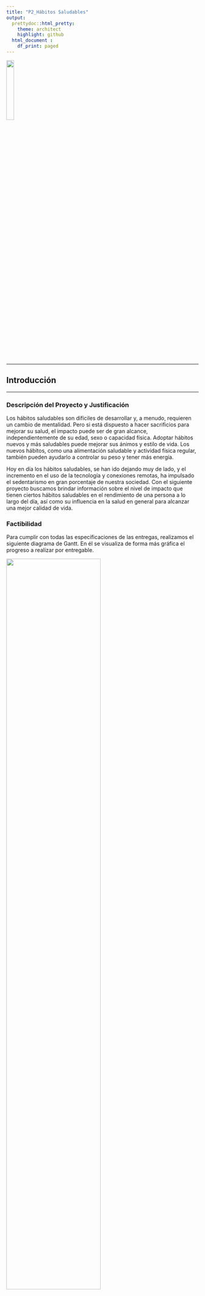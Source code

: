 ```yaml
---
title: "P2_Hábitos Saludables"
output:
  prettydoc::html_pretty:
    theme: architect
    highlight: github
  html_document :   
    df_print: paged
---
```



![](img/logo.png){width="20%"}

------------------------------------------------------------------------

## **Introducción**

------------------------------------------------------------------------

### Descripción del Proyecto y Justificación

Los hábitos saludables son difíciles de desarrollar y, a menudo, requieren un cambio de mentalidad. Pero si está dispuesto a hacer sacrificios para mejorar su salud, el impacto puede ser de gran alcance, independientemente de su edad, sexo o capacidad física. Adoptar hábitos nuevos y más saludables puede mejorar sus ánimos y estilo de vida. Los nuevos hábitos, como una alimentación saludable y actividad física regular, también pueden ayudarlo a controlar su peso y tener más energía.

Hoy en día los hábitos saludables, se han ido dejando muy de lado, y el incremento en el uso de la tecnología y conexiones remotas, ha impulsado el sedentarismo en gran porcentaje de nuestra sociedad. Con el siguiente proyecto buscamos brindar información sobre el nivel de impacto que tienen ciertos hábitos saludables en el rendimiento de una persona a lo largo del día, así como su influencia en la salud en general para alcanzar una mejor calidad de vida.

### Factibilidad

Para cumplir con todas las especificaciones de las entregas, realizamos el siguiente diagrama de Gantt. En él se visualiza de forma más gráfica el progreso a realizar por entregable.

![](img/diagrama.png){width="70%"}

### Objetivos

#### **Objetivo Principal**

Determinar la relación entre el rendimiento, la salud y la práctica de ciertos hábitos saludables.

#### **Objetivos Específicos**

-   Describir el nivel diario de estrés por rango de edad.
-   Determinar la existencia de la diferencia entre el grado de estrés en hombres y mujeres.
-   Determinar la relación entre el grado de estrés y el grado de suficiencia.
-   Analizar la consecuencia emocional del estrés en la vida diaria.
-   Determinar la correlación entre los parámetros estudiados y el estrés diario.

### Preguntas de investigación

1\. ¿Qué rango de edad es la que siente más estrés?

2\. ¿El grado de estrés de las mujeres es diferente al de los varones?

3\. ¿Existe una relación entre el grado de suficiencia y el grado de estrés?

4\. ¿Existe una relación entre el grado de estrés y la frecuencia en la que se trata mal a una persona?

5\. ¿Existe una relación entre los parámetros estudiados y el estrés diario?

------------------------------------------------------------------------

## **Database**

------------------------------------------------------------------------

### Proceso de recolección

Los datos obtenidos provienen de una base de datos publica. La estructura del conjunto de datos es la siguiente. Cada fila corresponde a una encuesta y para cada uno, se especifican las siguientes variables:

\- **Timestamp:** Fecha en que se completó la encuesta (en dd/mm/yyyy)

\- **FRUITS_VEGGIES:** cantidad de frutas y verduras ingeridas en un día

\- **DAILY_STRESS:** cantidad de estrés experimenta típicamente todos los días (escala del 1 al 5).

\- **PLACES_VISITED:** cantidad de ciudades visitadas.

\- **CORE_CIRCLE:** cantidad de amigos cercanos.

\- **SUPPORTING_OTHERS:** cantidad de personas ayudadas a lograr una mejor vida.

\- **SOCIAL_NETWORK:** cantidad de personas con las que interactúa típicamente en un día.

\- **ACHIEVEMENT:** cantidad de logros.

\- **DONATION:** cantidad de veces en las que donó tiempo o dinero.

\- **BMI_RANGE:** rango de índice de masa corporal (IMC).

\- **TODO_COMPLETED:** qué tan bien completa la lista semanal de tareas (en escala del 1 al 10).

\- **FLOW:** horas en estado de "flow" alcanzadas en un día típico.

\- **DAILY_STEPS:** cantidad de pasos caminados diariamente (en miles).

\- **LIVE_VISION:** cantidad de años visualizados claramente en el futuro.

\- **SLEEP_HOURS:** horas de sueño.

\- **LOST_VACATION:** días de vacaciones perdidas al año.

\- **DAILY_SHOUTING:** frecuencia con la que se grita o maltrata a alguien.

\- **SUFFICIENT_INCOME:**grado de suficiencia para cubrir los gatos básicos de vida (1 siendo insuficiente y 2 suficiente)

\- **PERSONAL_AWARDS:** cantidad de reconocimientos recibido a lo largo de la vida.

\- **TIME_FOR_PASSION:** cantidad de horas diarias dedicadas a lo que le apasiona.

\- **WEEKLY_MEDITATION:** cantidad de veces meditadas a la semana.

\- **AGE:** grupo de edad.

\- **GENDER:** género

\- **WORK_LIFE_BALANCE_SCORE:** puntuación de balance proporcionada por un algoritmo.

### Población, muestra y muestreo

**Población**

La población de la encuesta trata de personas(hombres y mujeres) adultas con edades de 26 a 36 años, de 36 años 50 y de 50 a mas.

**Muestra**

Para la muestra de esta investigación, de las 15972 encuestas se decidió elegir 500 personas, aleatoria-mente con la condición de que la cantidad de la muestra sea mitad de genero masculino y mitad de genero femenino. Para así tener una muestra representativa sobre el estrés y los hábitos saludables en los adultos, tanto hombres como mujeres.

**Muestreo**

El muestreo realizado en la investigación es un muestreo estratificado, la población la hemos dividido en 2 grupos homogéneos, 1 de hombres y otro de mujeres. En cada estrato hemos hecho un muestreo aleatorio simple, hasta obtener 250 observaciones de cada uno.

------------------------------------------------------------------------

## **Carga de Archivos**

------------------------------------------------------------------------

```r
# Lista de paquetes a usar
paquetesUsar <- c("tidyverse", "readr", "raster", "prettydoc",  "knitr","funModeling","Hmisc","chron","lubridate","modeest","ggplot2","dplyr","descr","vcd","kableExtra","ggrepel","car","corrplot")

# Instalar paquetes no instalados
paquetesInstalar <- paquetesUsar %in% rownames(installed.packages())
if (any(paquetesInstalar == FALSE)) {
  install.packages(paquetesUsar[!paquetesInstalar],repos = "http://cran.us.r-project.org")
}
```

```r
invisible(lapply(paquetesUsar, library, character.only = TRUE))
```

```r
library(tidyverse)
library(readr)
library(knitr)
library(funModeling)
library(raster)
library(Hmisc)
library(chron)
library(lubridate)
library(prettydoc)
library(ggplot2)
library(modeest)
library(dplyr)
library(descr)
library(vcd)
library(kableExtra)
library(corrplot)

options(knitr.kable.NA = '')
```

```r
# Leemos el archivo
healthy<- read_csv('Healthy_Habits.csv', col_names = TRUE,  locale = readr::locale(encoding = "UTF-8"))
```

### Variables relevantes

#### **Numéricas**

#### _Numéricas Continuas_

| Variables               | **Definición**                                                                                                                          |
|----------------------------|--------------------------------------------|
| LIVE_VISION             | Cantidad de años de vida por delante, donde el encuestado tiene una visión clara.                                                       |
| DAILY_STEPS             | Cantidad de pasos diarios en miles.                                                                                                     |
| WORK_LIFE_BALANCE_SCORE | Puntaje de vida balanceada calculado por un algoritmo en el dataset. Un mayor puntaje, en teoría significa un mayor balance en tu vida. |

#### _Numéricas Discretas_

| Variables        | **Definición**                                               |
|-------------------------|-----------------------------------------------|
| FRUITS_VEGGIES   | Cantidad de frutas o vegetales que consume al día            |
| CORE_CIRCLE      | Cuantas personas son muy cercanas                            |
| FLOW             | Cuantas horas sueles concentrarte en tus actividades         |
| ACHIEVEMENT      | De cuantos logros notables estas orgulloso                   |
| DAILY_SHOUTING   | Cuantas personas sueles insultar diariamente                 |
| TIME_FOR_PASSION | Cuantas horas dedicas diariamente a hacer lo que te apasiona |

#### **Categóricas**

#### _Categóricas Ordinales_

| Variables      | **Definición**                                      |
|----------------|-----------------------------------------------------|
| AGE            | Edad en rango de los encuestados                   |
| DAILY_STRESS   | Que tanto estrés experimentas diariamente           |
| TODO_COMPLETED | Que tan bien completas tu "to-do list" semanalmente |

#### _Categóricas Nominales_

| Variables | Definición                          |
|-----------|-------------------------------------|
| GENDER    | Genero del encuestado               |
| Timestamp | Fecha en que se realizo la encuesta |

## Limpieza de datos

### Consideraciones para la eliminación de observaciones
Dado que la base de datos originalmente contaba con observaciones con datos incompletos, buscamos eliminarlas para así poder establecer relaciones de la forma más certera posible.

```r
healthy$DAILY_STRESS <- as.numeric(healthy$DAILY_STRESS)
healthy <- healthy[complete.cases(healthy),]
knitr::kable(df_status(healthy,print_results=FALSE),caption="Resumen de las variables")
```

```r
summary(healthy)
```

------------------------------------------------------------------------

## **Descriptores Numéricos**

------------------------------------------------------------------------

#### Variable LIVE_VISION
```r
summary(healthy$LIVE_VISION)
```

**Descriptores de Dispersión**
```r
sd(healthy$LIVE_VISION,na.rm=TRUE)
var(healthy$LIVE_VISION,na.rm=TRUE)
cv(healthy$LIVE_VISION,na.rm=TRUE)
```

**Descriptor De Posición**
```r
mean(healthy$LIVE_VISION,na.rm=TRUE)
```

Según los descriptores de dispersión, la desviación estándar es de 3.23 años con respecto a la media de 3.75 años proyectados, y el coeficiente de variación entre la desviación estándar con la media es de 86.11%, por lo que la cantidad de años proyectados entre entre encuestado y encuestado no difieren mucho entre sí, centrándose en aproximadamente 3.75 años proyectados, lo cual se representa mejor usando la media como medida de tendencia central, dado que la cantidad de años proyectados por las personas siguen una distribución normal, es decir, tienden a un valor determinado.

#### Variable DAILY_STEPS
```r
summary(healthy$DAILY_STEPS)
```

**Descriptores de Dispersión**
```r
sd(healthy$DAILY_STEPS,na.rm=TRUE)
var(healthy$DAILY_STEPS,na.rm=TRUE)
cv(healthy$DAILY_STEPS,na.rm=TRUE)
```

**Descriptor De Posición**
```r
mean(healthy$DAILY_STEPS,na.rm=TRUE)
```

Según los descriptores de dispersión, la desviación estándar es de 2.89 mil pasos con respecto a la media de 5.70 mil pasos al día, y el coeficiente de variación entre la desviación estándar con la media es de 50.65%, por lo que la cantidad de pasos al día entre entre encuestado y encuestado no difieren mucho entre sí, centrándose en aproximadamente en 5.70 mil pasos al día, lo cual se representa mejor usando la media como medida de tendencia central, dado que la cantidad de pasos al día saludable siguen una distribución normal, es decir, tienden a un valor determinado.

#### Variable WORK_LIFE_BALANCE_SCORE
```r
summary(healthy$WORK_LIFE_BALANCE_SCORE)
```

**Descriptores de Dispersión**
```r
sd(healthy$WORK_LIFE_BALANCE_SCORE,na.rm=TRUE)
var(healthy$WORK_LIFE_BALANCE_SCORE,na.rm=TRUE)
cv(healthy$WORK_LIFE_BALANCE_SCORE,na.rm=TRUE)
```

**Descriptor De Posición**
```r
mean(healthy$WORK_LIFE_BALANCE_SCORE,na.rm=TRUE)
```

Según los descriptores de dispersión, la desviación estándar es de 45.02 puntos en vida balanceada con respecto a la media de 666.75 de puntaje, y el coeficiente de variación entre la desviación estándar con la media es de 6.75%, por lo que la puntuación de vida balanceada entre entre encuestado y encuestado no difieren mucho entre sí, centrándose en aproximadamente 666.75 puntos de vida balanceada, lo cual se representa mejor usando la media como medida de tendencia central, dado que la puntuaciones de vida saludable siguen una distribución normal, es decir, tienden a un valor determinado.

#### Variable FLOW
```r
summary(healthy$FLOW)
```

**Descriptores de Dispersión**
```r
sd(healthy$FLOW,na.rm=TRUE)
var(healthy$FLOW,na.rm=TRUE)
cv(healthy$FLOW,na.rm=TRUE)
```

**Descriptor De Posición**
```r
mean(healthy$FLOW,na.rm=TRUE)
```

Según los descriptores de dispersión, la desviación estándar es de 2.35 horas en estado de flow con respecto a la media de 3.19 horas, y el coeficiente de variación entre la desviación estándar con la media es de 73.79%, por lo que las horas diarias de flow entre encuestado y encuestado no difieren mucho entre sí, centrándose en aproximadamente 3.19 horas en estado de flow, lo cual se representa mejor usando la media como medida de tendencia central, dado que la cantidad de horas de flow siguen una distribución normal, es decir, tienden a un valor determinado.

#### Variable BMI_RANGE
```r
summary(healthy$BMI_RANGE)
```

**Descriptores de Dispersión**
```r
sd(healthy$BMI_RANGE,na.rm=TRUE)
var(healthy$BMI_RANGE,na.rm=TRUE)
cv(healthy$BMI_RANGE,na.rm=TRUE)
```

**Descriptor De Posición**
```r
mean(healthy$BMI_RANGE,na.rm=TRUE)
```

Según los descriptores de dispersión, la desviación estándar es de 0.49 en el BMI con respecto a la media de 1.41 del BMI, y el coeficiente de variación entre la desviación estándar con la media es de 34.87%, por lo que los valores del BMI entre encuestado y encuestado no difieren mucho entre sí, centrándose en aproximadamente 1.41 BMI, lo cual se representa mejor usando la media como medida de tendencia central, dado que los distintos BMI siguen una distribución normal, es decir, tienden a un valor determinado.

#### Variable ACHIEVEMENT
```r
summary(healthy$ACHIEVEMENT)
```

**Descriptores de Dispersión**
```r
sd(healthy$ACHIEVEMENT,na.rm=TRUE)
var(healthy$ACHIEVEMENT,na.rm=TRUE)
cv(healthy$ACHIEVEMENT,na.rm=TRUE)
```


**Descriptor De Posición**
```r
mean(healthy$ACHIEVEMENT,na.rm=TRUE)
```

Según los descriptores de dispersión, la desviación estándar es de 2.75 logros alcanzados con respecto a la media de 4 logros alcanzados, y el coeficiente de variación entre la desviación estándar con la media es de 68.88%, por lo que la cantidad de logros alcanzados entre encuestado y encuestado no difieren mucho entre sí, centrándose en aproximadamente 4 logros alcanzados, lo cual se representa mejor usando la media como medida de tendencia central, dado que la cantidad de logros alcanzados siguen una distribución normal, es decir, tienden a un valor determinado.

#### Variable WEEKLY_MEDITATION
```r
summary(healthy$WEEKLY_MEDITATION)
```

**Descriptores de Dispersión**
```r
sd(healthy$WEEKLY_MEDITATION,na.rm=TRUE)
var(healthy$WEEKLY_MEDITATION,na.rm=TRUE)
cv(healthy$WEEKLY_MEDITATION,na.rm=TRUE)
```

**Descriptor De Posición**
```r
mean(healthy$WEEKLY_MEDITATION,na.rm=TRUE)
```

Según los descriptores de dispersión, la desviación estándar es de 3.01 sesiones de meditación por semana con respecto a la media de 6.233 sesiones por semana, y el coeficiente de variación entre la desviación estándar con la media es de 48.39%, por lo que la cantidad de sesiones de meditación por semana entre encuestado y encuestado no difieren mucho entre sí, centrándose en aproximadamente 6 sesiones por semana, lo cual se representa mejor usando la media como medida de tendencia central, dado que la cantidad de sesiones por semana siguen una distribución normal, es decir, tienden a un valor determinado.

#### Variable SLEEP_HOURS
```r
summary(healthy$SLEEP_HOURS)
```

**Descriptores de Dispersión**
```r
sd(healthy$SLEEP_HOURS,na.rm=TRUE)
var(healthy$SLEEP_HOURS,na.rm=TRUE)
cv(healthy$SLEEP_HOURS,na.rm=TRUE)
```

**Descriptor De Posición**
```r
mean(healthy$SLEEP_HOURS,na.rm=TRUE)
```

Según los descriptores de dispersión, la desviación estándar es de 1.199 horas de sueño con respecto a la media de 7 horas de sueño, y el coeficiente de variación entre la desviación estándar con la media es de 17.02%, por lo que las horas de sueño entre encuestado y encuestado no difieren mucho entre sí, centrándose en aproximadamente las 7 horas, lo cual se representa mejor usando la media como medida de tendencia central, dado que las horas de sueño siguen una distribución normal, es decir, tienden a un valor determinado.

------------------------------------------------------------------------

## **Descriptores Gráficos**

------------------------------------------------------------------------

### Variables Cualitativas

Se dibujan las variables cualitativas relevantes:

```r
#layout
df<-healthy
layout(matrix(c(1,1,1,2,2,2,1,1,1,2,2,2,3,3,3,4,4,4,3,3,3,4,4,4), nrow = 4, ncol = 6, byrow = TRUE))

barplot(table(df$TODO_COMPLETED),col = "#2271b3", main = "Distribución de Todo Completed")

barplot(table(df$SUFFICIENT_INCOME),col = c("#9bcec9", "#e0ffff"), main = "Distribución de Ingreso Suficiente", horiz = TRUE)

barplot(table(df$GENDER),col = c("#dfdfdf", "#ffffbf"), main = "Distribución de Género", horiz = TRUE)

barplot(table(df$DAILY_STRESS),col = "#7d92a5", main = "Distribución de Daily Stress")


```

### Variables Cuantitativas

Se dibujan las variables cuantitativas relevantes

```r

#layout
layout(matrix(c(1,1,1,2,2,2,1,1,1,2,2,2,3,3,3,4,4,4,3,3,3,4,4,4), nrow = 4, ncol = 6, byrow = TRUE))

barplot(table(df$ACHIEVEMENT),col = "#B2DCB2", main = "Distribución de Logros", xlab = 'Logros')

barplot(table(df$SLEEP_HOURS),col = "#7d2181", main = "Distribución de Horas de Sueño")

barplot(table(df$DAILY_SHOUTING),col = "#ff8000", main = "Distribución de Daily Shouting",xlab='Daily Shouting')

barplot(table(df$FLOW),col = "#00aae4", main = "Distribución de Flow", xlab='Flow Hours')
```

------------------------------------------------------------------------

## **Detección de Patrones**

------------------------------------------------------------------------

```r
mode <- function(x) {
   return(as.numeric(names(which.max(table(x)))))
}
```

### Edad vs estrés diario

De la inspección visual de la gráfica, percatamos que más del 50% de datos de los encuestados está entre 21 a 50 años de edad. 

Se determinó mediante los descriptores numéricos de media, mediana y moda que el rango de edad que sufre más estrés es del grupo de 36 a 50 años de edad.

```r
#layout(matrix(c(1,1,1,2,2,2,1,1,1,2,2,2,3,3,3,4,4,4,3,3,3,4,4,4), nrow = 2, ncol = 6, byrow = TRUE))
edad<-prop.table(table(healthy$AGE))

# Barplot
barplot(edad[c(4,1:3)],xlab="Edad (años)",ylab="Densidad", main="Diagrama de barras del rango de edad")

# Boxplot Indexado
boxplot(healthy$DAILY_STRESS~healthy$AGE,main="Estrés vs Edad" ,ylab="Estrés Diario", xlab="Edad (años)")

```

\n La media, mediana  y moda son obtenidas de la variable *Daily stress* en relación a la variable *Age*.

```r
healthy %>% group_by(AGE) %>% summarise(Media=round(mean(DAILY_STRESS),2),Mediana=median(DAILY_STRESS),Moda=mode(DAILY_STRESS))
```


### Género vs Estrés diario
De la inspección visual de la gráfica, percatamos que hay un mayor porcentaje de mujeres que de hombres.

Se determinó mediante las gráficas y los descriptores numéricos de media, mediana y moda que las mujeres sienten más estrés que los hombres.

```r
genero<-prop.table(table(healthy$GENDER))
layout(matrix(c(1,1,1,2,2,2,1,1,1,2,2,2,3,3,3,4,4,4,3,3,3,4,4,4), nrow = 4, ncol = 6, byrow = TRUE))
#barplot
barplot(genero,xlab="Género",ylab="Densidad", main="Diagrama de barras de género",col = c("#FFB6C1","#1E90FF"))
# Boxplot Indexado
boxplot(healthy$DAILY_STRESS~healthy$GENDER, ylab="Estrés Diario", xlab="Género",col = c("#FFB6C1","#1E90FF"))
# Mosaico
mosaicplot(table(healthy$AGE,healthy$GENDER),col = c("#FFB6C1","#1E90FF"))
mosaicplot(table(healthy$GENDER,healthy$DAILY_STRESS),ylab="Estres diario",col=c("#F5DEB3","#CDBA96","#EE8262","#CD7054","#8B4C39","#8B0000"))
```

\n\ La media, mediana  y moda son obtenidas de la variable *DAILY_STRESS* en relación a la variable *GENDER*.

```r
healthy %>% group_by(GENDER) %>% summarise(Media=round(mean(DAILY_STRESS),2),Mediana=median(DAILY_STRESS),Moda=mode(DAILY_STRESS))
```

### Meditación Semanal vs Eficiencia

De la inspección visual, notamos una relación lineal entre las variables *Weekly Meditation* y *Todo Completed*.

En el gráfico observamos una correlación lineal positiva de 0.18, y es lo esperado, pues mientras más tiempo dedique uno a la meditación, estará menos sobrecargado a la hora de hacer sus labores diarias.

```r
cor(healthy$WEEKLY_MEDITATION,healthy$TODO_COMPLETED)
layout(matrix(c(1,1,1,2,2,2,1,1,1,2,2,2,3,3,3,4,4,4,3,3,3,4,4,4), nrow = 4, ncol = 6, byrow = TRUE))

# Mosaico
mosaicplot(table(healthy$WEEKLY_MEDITATION,healthy$TODO_COMPLETED), main = "Mosaico Meditación y Eficiencia" ,col=c("#fafa6e","#c8f073","#97e47d","#65d689","#27c695","#00b59e","#00a4a2","#0091a2","#007e9c","#006c91","#005981","#1f476e","#2a3658"),cex=0.8)

# Boxplot Indexado
boxplot(healthy$WEEKLY_MEDITATION~healthy$TODO_COMPLETED, xlab="Eficiencia", ylab="Meditación")

```

\n\ La media, mediana  y moda son obtenidas de la variable *Todo completed* en relación a la variable *Weekly meditation* .
```r
healthy %>% group_by(WEEKLY_MEDITATION) %>% summarise(Media=round(mean(TODO_COMPLETED),2),Mediana=median(TODO_COMPLETED),Moda=mode(TODO_COMPLETED))
```

### Horas de Sueño vs Estrés diario

De la inspección visual, notamos una relación lineal entre las variables *Sleep Hours* y *Daily Stress*.

En el gráfico observamos una correlación lineal positiva de 0.18, y es lo esperado, pues mientras menos tiempo descansemos, más agotados y frustrados estaremos durante el día.

```r
cor(healthy$SLEEP_HOURS,healthy$DAILY_STRESS)
layout(matrix(c(1,1,1,2,2,2,1,1,1,2,2,2,3,3,3,4,4,4,3,3,3,4,4,4), nrow = 4, ncol = 6, byrow = TRUE))

# Gráfico de Barras
barplot(table(healthy$SLEEP_HOURS,healthy$DAILY_STRESS),col=c("#fafa6e","#c8f073","#97e47d","#65d689","#27c695","#00b59e","#00a4a2","#0091a2","#007e9c","#006c91","#005981","#1f476e","#2a3658"),xlim=c(0,18),legend.text=T,args.legend = list(x=18,inset=c(-15,0),cex=0.8))

# Mosaico
mosaicplot(table(healthy$SLEEP_HOURS,healthy$DAILY_STRESS), main = "Mosaico estrés diario por género",col=c("#fafa6e","#c8f073","#97e47d","#65d689","#27c695","#00b59e","#00a4a2","#0091a2","#007e9c","#006c91","#005981","#1f476e","#2a3658"),cex=0.8)

# Boxplot Indexado
boxplot(healthy$SLEEP_HOURS~healthy$DAILY_STRESS, xlab="Estrés Diario", ylab="Horas de Sueño", main = "Boxplot Relación entre el estré diario y las horas de sueños")

```

\n\ La media, mediana  y moda son obtenidas de la variable *Sleep Hours* en relación a la variable *Daily Stress*.
```r
healthy %>% group_by(DAILY_STRESS) %>% summarise(Media=round(mean(SLEEP_HOURS),2),Mediana=median(SLEEP_HOURS),Moda=mode(SLEEP_HOURS))
```

### Redes Sociales vs Círculo Social

De la inspección visual, notamos una relación lineal entre las variables *Social Network* y *Core Circle*.

En el gráfico observamos una correlación lineal positiva de 0.18, y es lo esperado, pues mientras más tiempo dedique uno interactuar en las redes, estará estará más informado sobre sus amigos y familiares.

```r
cor(healthy$SOCIAL_NETWORK,healthy$CORE_CIRCLE)
layout(matrix(c(1,1,1,2,2,2,1,1,1,2,2,2,3,3,3,4,4,4,3,3,3,4,4,4), nrow = 4, ncol = 6, byrow = TRUE))
# Gráfico de Barras
barplot(table(healthy$SOCIAL_NETWORK,healthy$CORE_CIRCLE),col=c("#fafa6e","#c8f073","#97e47d","#65d689","#27c695","#00b59e","#00a4a2","#0091a2","#007e9c","#006c91","#005981","#1f476e","#2a3658"),xlim=c(0,18),legend.text=T,args.legend = list(x=18,inset=c(-15,0),cex=0.8))

# Mosaico
mosaicplot(table(healthy$SOCIAL_NETWORK,healthy$CORE_CIRCLE),col=c("#fafa6e","#c8f073","#97e47d","#65d689","#27c695","#00b59e","#00a4a2","#0091a2","#007e9c","#006c91","#005981","#1f476e","#2a3658"),cex=0.8)

# Boxplot Indexado
boxplot(healthy$SOCIAL_NETWORK~healthy$CORE_CIRCLE, xlab="Círculo de amigos", ylab="Redes Sociales")

# Digrama de dispersión
smoothScatter(df$SOCIAL_NETWORK,df$CORE_CIRCLE,pch=".")

```

\n\ La media, mediana  y moda son obtenidas de la variable *Social network* en relación a la variable *Core circle*.
```r
healthy %>% group_by(SOCIAL_NETWORK) %>% summarise(Media=round(mean(CORE_CIRCLE),2),Mediana=median(CORE_CIRCLE),Moda=mode(CORE_CIRCLE))
```

### Estrés vs Insultos Diarios

```r
ESTRES_DIARIO=healthy$DAILY_STRESS
INSULTOS_DIARIO=healthy$DAILY_SHOUTING
boxplot(ESTRES_DIARIO ~ INSULTOS_DIARIO, main = "Boxplot Estrés diario vs Insultos diarios")

```

Podemos observar al realizar los boxplot, que la cantidad de insultos diarios mayor, cuenta con valores de estrés diarios con mediana mas altas(valor de 4). La caja de rango intercuartil es mayormente elevada relacionando la mayor cantidad de insultos diarios, con el nivel máximo de estrés diario. En los valores 6 y 7 podemos notar que la mediana esta pegada a la caja de rango, esto es posiblemente debido a la aparición de datos atípicos mostrados con un punto. No hemos considerado que sean errores, ya que es posible que una persona pueda tener un mal carácter a pesar no tener un nivel de estrés elevado, y nos permite deducir que existen casos donde personas con poco estrés tiendan a tener un mal trato al igual que personas con mucho estrés acumulado, sin embargo es algo no pasa frecuentemente.

La media, mediana  y moda son obtenidas de la variable *Daily shouting* en relación a la variable *Daily stress*.
```r
healthy %>% group_by(DAILY_STRESS) %>% summarise(Media=round(mean(DAILY_SHOUTING),2),Mediana=median(DAILY_SHOUTING),Moda=mode(DAILY_SHOUTING))
```

```r
layout(matrix(c(1,1,1,2,2,2,1,1,1,2,2,2,3,3,3,4,4,4,3,3,3,4,4,4), nrow = 2, ncol = 6, byrow = TRUE))
hist(x = ESTRES_DIARIO, main = "Histograma de Estrés diario")
hist(x = INSULTOS_DIARIO, main = "Histograma de Insultos diarios")
```

La frecuencia de los datos en el estrés diario vemos que existe una mayor cantidad de estrés medio, el valor de 3. Muy pocos personas consideran no tener estrés. En cuanto a la frecuencia de insultos la mayor cantidad de de frecuencia esta entre 0 y 2 insultos.

```r
estres_diario = table(ESTRES_DIARIO,INSULTOS_DIARIO)
mosaicplot(estres_diario,col=c("#fafa6e","#c8f073","#97e47d","#65d689","#27c695","#00b59e","#00a4a2","#0091a2","#007e9c","#006c91","#005981","#1f476e","#2a3658"),main = "Mosaico Cantidad de insultos diarios vs horas de estrés diario")
```

Con este gráfico tabla queda mas claro que la población con un mayor estrés diario tiende un presentar un peor comportamiento que aquellos que tienen un menor nivel de estrés.

-   Sentimiento de realización vs Stress Diario El gráfico tiene una correlación lineal negativa de 0.11. Entonces a pesar de que la influencia no es marcada, se puede observar que el grup las personas con el menor sentimiento de realización (0), tiene una mayor proporción de personas con la mayor sensación de estrés diario (5). Por otro lado, las que poseen el máximo sentimiento de realización (10) tienen una mejor proporción de personas que no presentan estrés.

```r
mosaicplot(table(healthy$ACHIEVEMENT,healthy$DAILY_STRESS),col=c("#fafa6e","#c8f073","#97e47d","#65d689","#27c695","#00b59e","#00a4a2","#0091a2","#007e9c","#006c91","#005981","#1f476e","#2a3658"),cex=0.8, xlab = 'ACHIEVEMENT', ylab= 'DAILY STRESS',main = "Mosaico estrés diario vs grado de realización")
```

------------------------------------------------------------------------

## **Análisis Probabilístico**

------------------------------------------------------------------------

### Variables Aleatorias

Para realizar el análisis probabilístico de la muestra se determinaron los siguientes modelos de variables aleatorias para las variables:

#### Grado de Estrés _Geométrica_

La variable aleatoria **Grado de Estrés** cuenta las personas son necesarias seleccionar para encontrar a una que experimente al menos 4 horas de estrés durante el día, es decir, que tenga un alto grado de estrés. Trabaja como un modelo geométrico. Por ejemplo:

La municipalidad de Barranco hace un estudio en donde busca saber el grado de estrés de sus habitantes. Para ello, hace una encuesta donde se busca saber la probabilidad de que la quinta persona encuestada tenga *4 horas a más* de *estrés* al día
```r
estres_filtrado =  filter(healthy, ESTRES_DIARIO >= 4)
probability = nrow(estres_filtrado)/nrow(healthy)
probability1 = nrow(estres_filtrado)/nrow(healthy) #Probabilidad de que una persona tenga 4 horas a más de estrés al día.
dgeom(5-1, probability)
```

Entonces:

$$
\require{siunitx}
\begin{aligned}
\mathbb{X}\sim\mathsf{Geo}(p)&\\\\

\text{La función de masa de probabilidad es:}\\
p_{\mathbb{X}}(x)=&(1-p)^{x-1}p\\\\
\color{red}{\underbrace{\overset{1}{\fbox{F}}\overset{2}{\fbox{F}}\overset{3}{\fbox{F}}\cdots\overset{x-1}{\fbox{F}}}_{\text{x-1 fracasos}}}\color{blue}{\overset{x}{\underset{\underset{\underset{\mathbb{X}}{\text{primer éxito}}}{\uparrow}}{\fbox{E}}}}
\end{aligned}
$$


```r
coloresbarra<-colores <- c(rep("blue",3), rep("red",23))
```

```r
coloresbarra<-colores <- c(rep("blue",5), 'red')
barplot(dgeom(0:5,prob=probability1),names.arg=c(0:5),main="Función de masa de probabilidad de la variable X", 
     ylab="Probabilidad", xlab="Número de alumnos con un nivel de estrés mayor a 4",col=coloresbarra, cex.main = 0.8,
     cex.axis=0.8,cex.names=0.8,cex.lab=0.8, space = T, xlim = c(0,25)) 
```


#### Nivel de Satisfacción _Binomial_

La variable aleatoria **Nivel de Satisfacción** cuenta las personas que presentan una mayor satisfacción en sus carreras, considerando dedicarse 2 horas a más en lo que les apasiona, y trabaja con un modelo binomial. Por ejemplo:

UTEC busca saber qué tanto sus estudiantes disfrutan su carrera. Para ello, hace un estudio donde se busca saber la probabilidad de que al seleccionar 5 estudiantes al azar, al menos 3 dediquen *2 horas a más al día a sus pasiones*.

```r
passion_filtrado =  filter(healthy, TIME_FOR_PASSION >= 2)
probability = nrow(passion_filtrado)/nrow(healthy)#fragmento de código que nos permitirá saber la probablidad de que una persona dedique 2 horas a más a sus pasiones al día.
pbinom(3, 5, probability, lower.tail = FALSE)
```

$$P[\mathbb{X}\geq2]=\sum_{i=2}^{5}P[\mathbb{X}=i]=1-\sum_{i=0}^{1}P[\mathbb{X}=i]=1-P[\mathbb{X}<2]$$.


#### Concentración diaria _Binomial_

La variable aleatoria **Concentración diaria** cuenta las personas que presentan mayor concentración en su tiempo de estudio, encontrándose más de 4 horas al día en estado de flow. Trabaja con un modelo binomial. Por ejemplo:

UTEC busca saber el *grado de concentración de sus estudiantes*. Para ello, hace un experimento donde selecciona a 10 personas al azar y se busca que *al menos 5 superen las 4 horas en estado de flow al día*.

```r
flow_filtrado =  filter(healthy, FLOW > 4)
probability = nrow(flow_filtrado)/nrow(healthy)#fragmento de código que nos permitirá saber la probablidad de que una persona pase más de 4 horas al día en estado de flow.

pbinom(5, 10, probability, lower.tail = FALSE)
```

$$P[\mathbb{X}>4]=\sum_{i=5}^{10}P[\mathbb{X}=i]=1-\sum_{i=0}^{4}P[\mathbb{X}=i]=1-P[\mathbb{X}\leq4]$$

### Reglas Probabilísticas

Para determinar que _reglas probabilísticas_ ocurren en cada situación, podemos determinar eventos en una de las variables aleatorias. En este caso usaremos el **Grado de Estrés _Binomial_**:

Podemos establecer _Eventos Mutuamente Excluyentes_ como "Bajo Grado de Estrés" y "Alto Grado de Estrés". Puesto que, si para nosotros "Bajo Grado de Estrés" representa a las personas con menos de 4 horas de estrés durante el día, y un Alto Grado de Estrés a las personas que tienen al menos 4 horas de estrés durante el día, un ensayo de éxito / fracaso no puede determinar a alguien con Alto y Bajo Grado de estrés al mismo tiempo.

Por lo que la **Regla de Multiplicación** sería:

$$
\require{siunitx}
\begin{aligned}
P(A∩B)=0\\\\
\end{aligned}
$$
Dado que no hay una probabilidad de que ambos eventos ocurran de manera simultánea, su probabilidad conjunta es 0.

La **Regla de la Suma** sería:

$$
\require{siunitx}
\begin{aligned}
P(A∪B)=P(A)+P(B)\\\\
\end{aligned}
$$
Podemos ver que la probabilidad de unión de los eventos se encuentra solo sumando las probabilidades de ambos eventos, dado que no tienen probabilidad conjunta.

La **Probabilidad Condicional** sería:

$$
\require{siunitx}
\begin{aligned}
P(A|B)=0\\\\
\end{aligned}
$$
Notamos como la probabilidad de que que se dé A cuando B ya ha ocurrido, o viceversa, es de 0.

Sin embargo, si decidimos establecer _Eventos Independientes_, como "Bajo Grado de Estrés en Experimento 1" y "Bajo Grado de Estrés en Experimento 2", tenemos lo siguiente:

La **Regla de la Multiplicación** ahora si tendría un valor distinto de 0:

$$
\require{siunitx}
\begin{aligned}
P(A∩B)=P(A)P(B)\\\\
\end{aligned}
$$

```r
# Donde la probabilidad de A y B sería la misma:
nrow(filter(healthy, ESTRES_DIARIO < 4))/nrow(healthy)
```

Debido a que ambos sucesos si pueden darse de manera simultánea, solo hace falta multiplicar sus probabilidades para encontrar su probabiilidad conjunta.

La **Regla de la Suma** sería:

$$
\require{siunitx}
\begin{aligned}
P(A∪B)=P(A)+P(B)+P(A∩B)\\\\
\end{aligned}
$$
Podemos ver que la probabilidad de unión de los eventos se encuentra sumando tanto las probabilidades de ambos eventos, como su probabilidad conjunta.

Mientras que, la  **Probabilidad Condicional** sería:

$$
\require{siunitx}
\begin{aligned}
P(A|B)=P(A)\\\\
\end{aligned}
$$
Notamos como la probabilidad de que que se dé A cuando B ya ha ocurrido, es exactamente la probabilidad de A, puesto que B no influye en su desarrollo.
